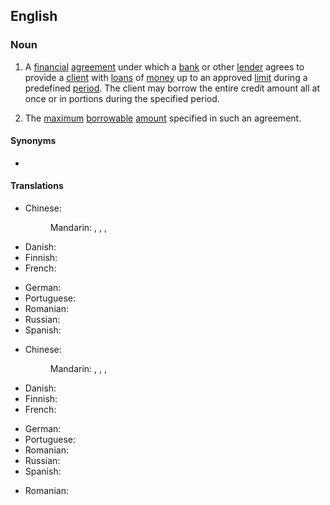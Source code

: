 ==English==
{{wikipedia}}

===Noun===
{{en-noun|lines of credit}}

# {{lb|en|finance|banking}} A [[financial]] [[agreement]] under which a [[bank]] or other [[lender]] agrees to provide a [[client]] with [[loan]]s of [[money]] up to an approved [[limit]] during a predefined [[period]]. The client may borrow the entire credit amount all at once or in portions during the specified period.
# {{lb|en|finance|banking}} The [[maximum]] [[borrowable]] [[amount]] specified in such an agreement.

====Synonyms====
* {{l|en|credit line}}

====Translations====
{{trans-top|financial agreement}}
* Chinese:
*: Mandarin: {{t|cmn|信用額度|sc=Hani}}, {{t|cmn|信用额度|tr=xìnyòng édù|sc=Hani}}, {{t|cmn|[[貸款]][[額度]]|sc=Hani}}, {{t|cmn|[[贷款]][[额度]]|tr=dàikuǎn édù|sc=Hani}}
* Danish: {{t-needed|da}}
* Finnish: {{t|fi|luottolimiittisopimus}}
* French: {{t|fr|ligne de crédit|f}}
{{trans-mid}}
* German: {{t+|de|Kreditlinie|f}}
* Portuguese: {{t|pt|linha de crédito|f}}
* Romanian: {{t|ro|linie de credit|f}}
* Russian: {{t|ru|креди́тная ли́ния|f}}
* Spanish: {{t|es|línea de crédito|f}}
{{trans-bottom}}

{{trans-top|maximum borrowable amount specified in such an agreement}}
* Chinese:
*: Mandarin: {{t|cmn|信用額度|sc=Hani}}, {{t|cmn|信用额度|tr=xìnyòng édù|sc=Hani}}, {{t|cmn|[[貸款]][[額度]]|sc=Hani}}, {{t|cmn|[[贷款]][[额度]]|tr=dàikuǎn édù|sc=Hani}}
* Danish: {{t-needed|da}}
* Finnish: {{t|fi|luottolimiitti}}
* French: {{t-needed|fr}}
{{trans-mid}}
* German: {{t-needed|de}}
* Portuguese: {{t|pt|[[limite]] ([[de]] [[crédito]])|m}}
* Romanian: {{t-needed|ro}}
* Russian: {{t-needed|ru}}
* Spanish: {{t|es|límite de crédito|m}}
{{trans-bottom}}

{{checktrans-top}}
* Romanian: {{t-check|ro|[[linie]] [[de]] [[credit]]|f}}
{{trans-mid}}
{{trans-bottom}}